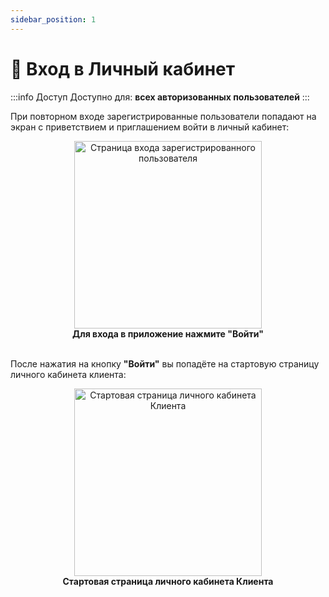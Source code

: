 ```yaml
---
sidebar_position: 1
---
```




# 🔑 Вход в Личный кабинет

:::info Доступ
Доступно для: **всех авторизованных пользователей**
:::


При повторном входе зарегистрированные пользователи попадают на экран с приветствием и приглашением войти в личный кабинет:

<div align="center">
  <img src="/img/intro_auth.png" alt="Страница входа зарегистрированного пользователя" width="300" />
  <figcaption><b>Для входа в приложение нажмите "Войти"</b></figcaption>
</div>

<br />

После нажатия на кнопку **"Войти"** вы попадёте на стартовую страницу личного кабинета клиента:

<Link to="/account/client">
    <div align="center">
        <img src="/img/account/client/client_start.png" alt="Стартовая страница личного кабинета Клиента" width="300" />
    <figcaption><b>Стартовая страница личного кабинета Клиента</b></figcaption>
    </div>
</Link>
